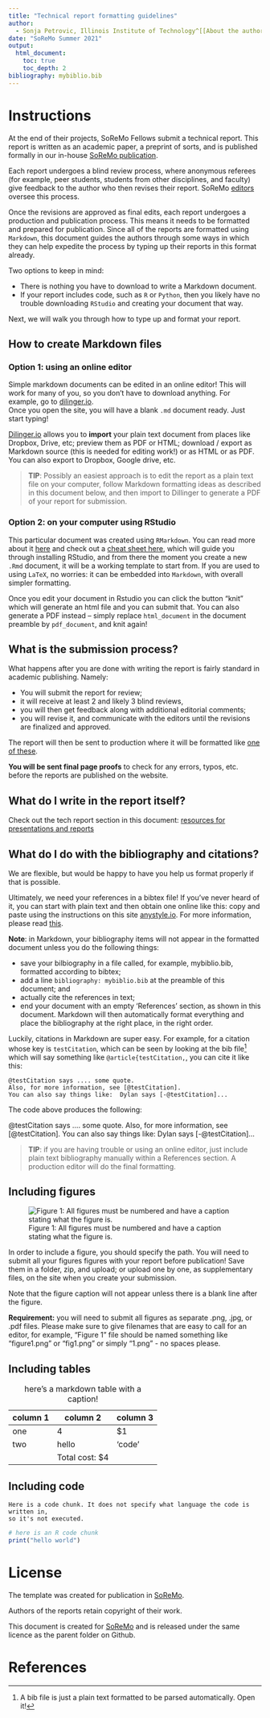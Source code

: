 ```yaml
---
title: "Technical report formatting guidelines" 
author: 
  - Sonja Petrovic, Illinois Institute of Technology^[[About the author](http://www.sonjapetrovicstats.com).] 
date: "SoReMo Summer 2021"
output: 
  html_document:
    toc: true
    toc_depth: 2
bibliography: mybiblio.bib
---
```



# Instructions 

At the end of their projects, SoReMo Fellows submit a technical report. This report is written as an academic paper, a preprint of sorts, and is published formally in our in-house [SoReMo publication](http://journals.library.iit.edu/index.php/Soremo/). 

Each report undergoes a blind review process, where anonymous referees (for example, peer students, students from other disciplines, and faculty) give feedback to the author who then revises their report. SoReMo [editors](http://journals.library.iit.edu/index.php/Soremo/about/editorialTeam) oversee this process. 

Once the revisions are approved as final edits, each report undergoes a production and publication process. This means it needs to be formatted and prepared for publication. Since all of the reports are formatted using `Markdown`, this document guides the authors through some ways in which they can help expedite the process by typing up their reports in this format already. 

Two options to keep in mind: 

* There is nothing you have to download to write a Markdown document.
* If your report includes code, such as `R` or `Python`, then you likely have no trouble downloading `RStudio` and creating your document that way. 

Next, we will walk you through how to type up and format your report. 


## How to create Markdown files

### Option 1: using an online editor

Simple markdown documents can be edited in an online editor! This will work for many of you, so you don't have to download anything. 
For example, go to [dilinger.io](https://dillinger.io/).  
Once you open the site, you will have a blank `.md` document ready. Just start typing!  

[Dilinger.io](https://dillinger.io/) allows you to **import** your plain text document from places like Dropbox, Drive, etc; preview them as PDF or HTML;  download / export as Markdown source (this is needed for editing work!) or as HTML or as PDF. You can also export to Dropbox, Google drive, etc. 

> **TIP**: Possibly an easiest approach is to  edit the report  as a plain text file on your computer, follow Markdown formatting ideas as described in this document below, and then  import to Dillinger to generate a PDF of your report for submission. 



### Option 2: on your computer using RStudio

This particular document  was created using `RMarkdown`. You can read more about it [here](https://www.markdownguide.org/getting-started/) and check out a [cheat sheet here](https://rstudio.com/wp-content/uploads/2015/02/rmarkdown-cheatsheet.pdf), which will guide you through installing RStudio, and from there the moment you create  a new `.Rmd` document, it will be a  working template to start from.  If you are used to using `LaTeX`, no worries: it can be embedded into `Markdown`, with overall simpler formatting. 

Once you edit your document in Rstudio you can click the button "knit" which will generate an html file and you can submit that. You can also generate a PDF instead -- simply replace `  html_document` in the document preamble by `pdf_document`, and knit again! 



## What is the submission process? 

What happens after you are done with writing the report is fairly standard in academic publishing. Namely: 

* You will submit the report for review;
* it will receive at least 2 and likely 3 blind reviews, 
* you will then get feedback along with additional editorial comments; 
* you will revise it, and communicate with the editors until the revisions are finalized and approved. 

The report will then be sent to production where it will be formatted like [one of these](http://soremo.library.iit.edu/index.php/Soremo/issue/current). 

**You will be sent final page proofs** to check for any errors, typos, etc. before the reports are published on the website. 

## What do I write in the report itself? 

 Check out the tech report section in this document: [resources for presentations and reports](https://htmlpreview.github.io/?https://github.com/Sondzus/SoReMo/blob/main/SoReMo-ResourcesForFellows.html)

## What do I do with the bibliography and citations? 

We are flexible, but would be happy to have you help us format properly if that is possible. 

Ultimately, we need your references in a  bibtex file! If you've never heard of it, you can start with plain text and then obtain one online like this: copy and paste using the instructions on this site [anystyle.io](https://anystyle.io/). For more information, please read  [this](https://update.lib.berkeley.edu/2018/02/07/extracting-references-from-an-already-created-bibliography/). 

**Note**: in Markdown, your bibliography items will not appear in the formatted document unless you do the following things:

* save your bilbiography in a file called, for example, mybiblio.bib, formatted according to bibtex; 
* add a line `bibliography: mybiblio.bib` at the preamble of this document; and 
* actually cite the references in text;
* end your document with an empty 'References' section, as shown in this document. Markdown will then automatically format everything and place the bibliography at the right place, in the right order. 

Luckily, citations in Markdown are super easy. For example, for a citation whose key is `testCitation`, which can be seen by looking at the bib file^[A bib file is just a plain text formatted to be parsed automatically. Open it!] which will say something like `@article{testCitation,`, you can cite it like this:

```
@testCitation says .... some quote. 
Also, for more information, see [@testCitation]. 
You can also say things like:  Dylan says [-@testCitation]...
``` 
The code above produces the following: 
 
@testCitation says .... some quote. 
Also, for more information, see [@testCitation]. 
You can also say things like:  Dylan says [-@testCitation]...

> **TIP**: if you are having trouble or using an online editor, just include plain text bibliography manually within a References section. A production editor will do the final formatting. 

## Including figures

![Figure 1: All figures must be numbered and have a caption stating what the figure is.](https://lh6.googleusercontent.com/qASfH3XFRA2YGxTWzLs2XrjtMa7j5YzLdTXksZ80IDMqCkvpNc8RjfGbZcRwMk4Mm28Ftu_nJIQgafZJqRFhbi1XNY0qbQrhD3VeBJ5J6E6G-nKl=w1280)

In order to include a figure, you should specify the path.
You will need to submit all your figures figures with your report before publication! Save them in a folder, zip, and upload; or upload one by one, as supplementary files,  on the site when you create your submission. 

Note that the figure caption will not appear unless there is a blank line after the figure. 

**Requirement:** you will need to submit all  figures as  separate .png, .jpg, or .pdf files. Please make sure to give filenames that are easy to call for an editor, for example, "Figure 1" file should be named something like "figure1.png" or "fig1.png" or simply "1.png" - no spaces please. 

## Including tables 

| column 1 | column 2| column 3|
|---|---|---|
|one| 4 | $1 |
|two | hello| 'code'| 
|| Total cost: $4||
  : here's a markdown table with a  caption! 


## Including code

```
Here is a code chunk. It does not specify what language the code is written in,
so it's not executed.
```

```r
# here is an R code chunk
print("hello world")  
```


# License

The template was created for publication in [SoReMo](http://journals.library.iit.edu/index.php/Soremo/). 

Authors of the reports retain copyright of their work. 

This document is created  for [SoReMo](www.soremo.org) and is released under the same licence as the parent folder on Github. 


    
# References 

